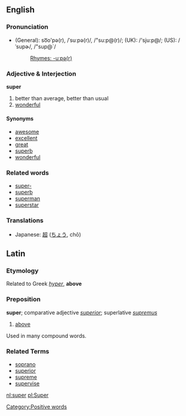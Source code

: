==English==

===Pronunciation===
*(General): so͞o'pə(r), /ˈsuːpə(r)/, /"su:p@(r)/; (UK): /'sju:p@/; (US): /ˈsupɚ/, /"sup@`/
*:[[Rhymes:English:-uːpə(r)|Rhymes: -uːpə(r)]]

===Adjective &amp; Interjection===
'''super'''

#better than average, better than usual
#[[wonderful]]

====Synonyms====
*[[awesome]]
*[[excellent]]
*[[great]]
*[[superb]]
*[[wonderful]]

===Related words===
*[[super-]]
*[[superb]]
*[[superman]]
*[[superstar]]

<!-- not sure where to put translation! -->
===Translations===
*Japanese: [[超]] ([[ちょう]], chō)

==Latin==

===Etymology===
Related to Greek ''[[hyper]]'', '''above'''

===Preposition===
'''super'''; comparative adjective ''[[superior]]''; superlative ''[[supremus]]''

# [[above]]

Used in many compound words.

===Related Terms===
*[[soprano]]
*[[superior]]
*[[supreme]]
*[[supervise]]

[[nl:super]]
[[pl:Super]]

[[Category:Positive words]]
